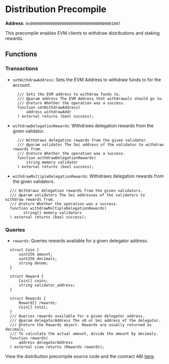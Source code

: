 
# Distribution Precompile

**Address**: `0x0000000000000000000000000000000000001007`

This precompile enables EVM clients to withdraw distributions and staking
rewards.

## Functions

### Transactions

- `setWithdrawAddress`: Sets the EVM Address to withdraw funds to for the
  account.

  ```solidity
    /// Sets the EVM address to withdraw funds to.
    /// @param address The EVM Address that withdrawals should go to.
    /// @return Whether the operation was a success.
    function setWithdrawAddress(
        address withdrawAddr
    ) external returns (bool success);
  ```

- `withdrawDelegationRewards`: Withdraws delegation rewards from the given
  validator.
  ```solidity
    /// Withdraws delegation rewards from the given validator.
    /// @param validator The Sei address of the validator to withdraw rewards from.
    /// @return Whether the operation was a success.
    function withdrawDelegationRewards(
        string memory validator
    ) external returns (bool success);
  ```
- `withdrawMultipleDelegationRewards`: Withdraws delegation rewards from the
  given validators.

```solidity
  /// Withdraws delegation rewards from the given validators.
  /// @param validators The Sei addresses of the validators to withdraw rewards from.
  /// @return Whether the operation was a success.
  function withdrawMultipleDelegationRewards(
        string[] memory validators
  ) external returns (bool success);
```

### Queries

- `rewards`: Queries rewards available for a given delegator address.

```solidity
  struct Coin {
      uint256 amount;
      uint256 decimals;
      string denom;
  }

  struct Reward {
      Coin[] coins;
      string validator_address;
  }

  struct Rewards {
      Reward[] rewards;
      Coin[] total;
  }
  /// Queries rewards available for a given delegator address.
  /// @param delegatorAddress The x0 or Sei address of the delegator.
  /// @return the Rewards object. Rewards are usually returned as decimals.
  /// To calculate the actual amount, divide the amount by decimals.
  function rewards(
      address delegatorAddress
  ) external view returns (Rewards rewards);
```

<Callout type="info">View the distribution precompile source code and the contract ABI [here](https://github.com/sei-protocol/sei-chain/tree/main/precompiles/distribution).</Callout>
